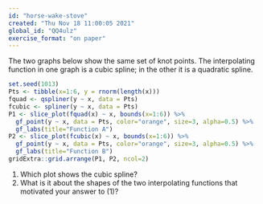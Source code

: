 ```yaml
---
id: "horse-wake-stove"
created: "Thu Nov 18 11:00:05 2021"
global_id: "QQ4ulz"
exercise_format: "on paper"
---
```


The two graphs below show the same set of knot points. The interpolating function in one graph is a cubic spline; in the other it is a quadratic spline.

```r
set.seed(1013)
Pts <- tibble(x=1:6, y = rnorm(length(x)))
fquad <- qspliner(y ~ x, data = Pts)
fcubic <- spliner(y ~ x, data = Pts)
P1 <- slice_plot(fquad(x) ~ x, bounds(x=1:6)) %>%
  gf_point(y ~ x, data = Pts, color="orange", size=3, alpha=0.5) %>%
  gf_labs(title="Function A")
P2 <- slice_plot(fcubic(x) ~ x, bounds(x=1:6)) %>%
  gf_point(y ~ x, data = Pts, color="orange", size=3, alpha=0.5) %>%
  gf_labs(title="Function B")
gridExtra::grid.arrange(P1, P2, ncol=2)
```

1. Which plot shows the cubic spline?
2. What is it about the shapes of the two interpolating functions that motivated your answer to (1)?
